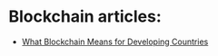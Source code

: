 <h1> Blockchain articles: </h1>
- [What Blockchain Means for Developing Countries](https://medium.com/swlh/what-blockchain-means-for-developing-countries-1ec25a416a4b)

